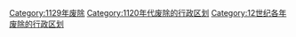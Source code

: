 [[Category:1129年废除|Category:1129年废除]]
[[Category:1120年代废除的行政区划|Category:1120年代废除的行政区划]]
[[Category:12世纪各年废除的行政区划|Category:12世纪各年废除的行政区划]]